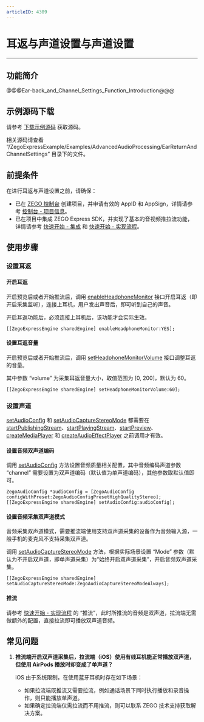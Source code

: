 ```yaml
---
articleID: 4309
---
```

# 耳返与声道设置与声道设置

- - -

## 功能简介

@@@Ear-back_and_Channel_Settings_Function_Introduction@@@

## 示例源码下载

请参考 [下载示例源码](!DownloadDemo/DownloadDemo) 获取源码。

相关源码请查看 “/ZegoExpressExample/Examples/AdvancedAudioProcessing/EarReturnAndChannelSettings” 目录下的文件。

## 前提条件

在进行耳返与声道设置之前，请确保：

- 已在 [ZEGO 控制台](https://console.zego.im) 创建项目，并申请有效的 AppID 和 AppSign，详情请参考 [控制台 - 项目信息](https://doc-zh.zego.im/article/12107)。
- 已在项目中集成 ZEGO Express SDK，并实现了基本的音视频推拉流功能，详情请参考 [快速开始 - 集成](!Integration/SDK_Integration) 和 [快速开始 - 实现流程](!Integration/Solution_Implementation)。



## 使用步骤

### 设置耳返

#### 开启耳返

开启预览后或者开始推流后，调用 [enableHeadphoneMonitor](@enableHeadphoneMonitor) 接口开启耳返（即开启采集监听），连接上耳机，用户发出声音后，即可听到自己的声音。

<div class = 'mk-hint'>

开启耳返功能后，必须连接上耳机后，该功能才会实际生效。
</div>


```objc
[[ZegoExpressEngine sharedEngine] enableHeadphoneMonitor:YES];
```

#### 设置耳返音量

开启预览后或者开始推流后，调用 [setHeadphoneMonitorVolume](@setHeadphoneMonitorVolume) 接口调整耳返的音量。

其中参数 “volume” 为采集耳返音量大小，取值范围为 [0, 200]，默认为 60。

```objc
[[ZegoExpressEngine sharedEngine] setHeadphoneMonitorVolume:60];
```

### 设置声道

<Warning title="注意">


[setAudioConfig](@setAudioConfig-ZegoExpressEngine) 和 [setAudioCaptureStereoMode](@setAudioCaptureStereoMode) 都需要在 [startPublishingStream](@startPublishingStream)、[startPlayingStream](@startPlayingStream)、[startPreview](@startPreview)、[createMediaPlayer](@createMediaPlayer) 和 [createAudioEffectPlayer](@createAudioEffectPlayer) 之前调用才有效。
</Warning>

#### 设置音频双声道编码

调用 [setAudioConfig](@setAudioConfig-ZegoExpressEngine) 方法设置音频质量相关配置，其中音频编码声道参数 “channel” 需要设置为双声道编码（默认值为单声道编码），其他参数取默认值即可。

```objc
ZegoAudioConfig *audioConfig = [ZegoAudioConfig configWithPreset:ZegoAudioConfigPresetHighQualityStereo];
[[ZegoExpressEngine sharedEngine] setAudioConfig:audioConfig];
```

#### 设置音频采集双声道模式

<Note title="说明">


音频采集双声道模式，需要推流端使用支持双声道采集的设备作为音频输入源，一般手机的麦克风不支持采集双声道。
</Note>

调用 [setAudioCaptureStereoMode](@setAudioCaptureStereoMode) 方法，根据实际场景设置 “Mode” 参数（默认为不开启双声道，即单声道采集）为“始终开启双声道采集”，开启音频双声道采集。

```objc
[[ZegoExpressEngine sharedEngine] setAudioCaptureStereoMode:ZegoAudioCaptureStereoModeAlways];
```

#### 推流

请参考 [快速开始 - 实现流程](!Integration/Solution_Implementation#publishingStream) 的 “推流”，此时所推流的音频是双声道，拉流端无需做额外的配置，直接拉流即可播放双声道音频。

## 常见问题

1. **推流端开启双声道采集后，拉流端（iOS）使用有线耳机能正常播放双声道，但使用 AirPods 播放时却变成了单声道？**

    iOS 由于系统限制，在使用蓝牙耳机时存在如下场景：
    - 如果拉流端既推流又需要拉流，例如通话场景下同时执行播放和录音操作，则只能播放单声道。
    - 如果确定拉流端仅需拉流而不用推流，则可以联系 ZEGO 技术支持获取解决方案。
